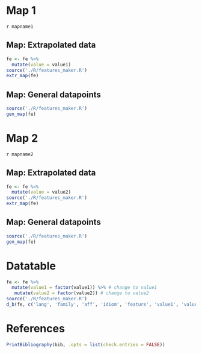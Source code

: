 
# Map 1{.tabset .tabset-fade .tabset-pills} 

`r mapname1`

## Map: Extrapolated data

```r
fe <- fe %>%
  mutate(value = value1) 
source('./R/features_maker.R')
extr_map(fe)
```

## Map: General datapoints

```r
source('./R/features_maker.R')
gen_map(fe)
```

# Map 2{.tabset .tabset-fade .tabset-pills}

`r mapname2`

## Map: Extrapolated data

```r
fe <- fe %>%
  mutate(value = value2)
source('./R/features_maker.R')
extr_map(fe)
```

## Map: General datapoints

```r
source('./R/features_maker.R')
gen_map(fe)
```

# Datatable

```r
fe <- fe %>% 
  mutate(value1 = factor(value1)) %>% # change to value1
   mutate(value2 = factor(value2)) # change to value2
source('./R/features_maker.R')
d_b(fe, c('lang', 'family', 'aff', 'idiom', 'feature', 'value1', 'value2', 'source', 'page'))
```

# References

```r
PrintBibliography(bib, .opts = list(check.entries = FALSE))
```

<div class="tocify-extend-page" data-unique="tocify-extend-page" style="height: 0;"></div>
<!-- remove extra whitespace at bottom produced by floating table of contents and plots. 
Why do not work on GitHub?-->

